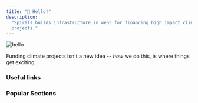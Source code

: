 ```yaml
---
title: "👋 Hello!"
description:
  "Spirals builds infrastructure in web3 for financing high impact climate
  projects."
---
```


![hello](/images/hello-banner.png)

Funding climate projects isn't a new idea -- _how_ we do this, is where things
get exciting.

<Card
  title="Spirals: What, Why, How?"
  icon="galaxy"
  href="/welcome/spirals-what-why-how"
/>

### Useful links

<CardGroup>
  <Card title="Home" icon="house" href="https://spirals.so" />
  <Card title="Staking" icon="circle-play" href="https://demo.spirals.so" />
</CardGroup>

<CardGroup cols={3}>
  <Card
    title="Twitter"
    icon="twitter"
    href="https://twitter.com/spiralsprotocol"
  />
  <Card title="Discord" icon="discord" href="https://discord.gg/wrFKNtkXgu" />
  <Card
    title="Github"
    icon="github"
    href="https://github.com/spiralsprotocol"
  />
</CardGroup>

### Popular Sections

<CardGroup>
  <Card
    title="Maximizing Climate Impact"
    icon="cactus"
    color="#62700C"
    href="/climate-impact/maximizing-climate-impact"
  />
  <Card
    title="Project Review Process"
    icon="scale-balanced"
    color="red"
    href="/climate-impact/project-review-process"
  />
  <Card
    title="Climate Council"
    icon="building-columns"
    color="#BC9A71"
    href="/climate-impact/climate-council"
  />
  <Card
    title="Introduction"
    icon="sack-dollar"
    color="orange"
    href="/green-tokens/introduction"
  />
  <Card
    title="Supported Tokens"
    icon="money-bills"
    color="#74DB8A"
    href="/green-tokens/supported-tokens"
  />
</CardGroup>
